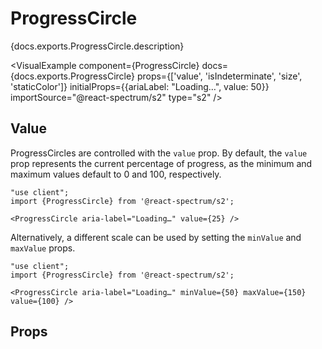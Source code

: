 

# ProgressCircle

<PageDescription>{docs.exports.ProgressCircle.description}</PageDescription>

<VisualExample
  component={ProgressCircle}
  docs={docs.exports.ProgressCircle}
  props={['value', 'isIndeterminate', 'size', 'staticColor']}
  initialProps={{ariaLabel: "Loading…", value: 50}}
  importSource="@react-spectrum/s2"
  type="s2" />

## Value

ProgressCircles are controlled with the `value` prop. By default, the `value` prop represents the current percentage of progress, as the minimum and maximum values default to 0 and 100, respectively.

```tsx render expanded
"use client";
import {ProgressCircle} from '@react-spectrum/s2';

<ProgressCircle aria-label="Loading…" value={25} />
```

Alternatively, a different scale can be used by setting the `minValue` and `maxValue` props.

```tsx render hideImports
"use client";
import {ProgressCircle} from '@react-spectrum/s2';

<ProgressCircle aria-label="Loading…" minValue={50} maxValue={150} value={100} />
```

## Props

<PropTable component={docs.exports.ProgressCircle} links={docs.links} />
